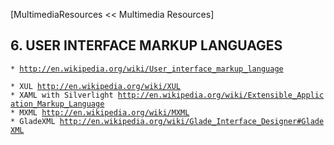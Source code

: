 [MultimediaResources << Multimedia Resources]

==6. USER INTERFACE MARKUP LANGUAGES==
 * [[http://en.wikipedia.org/wiki/User_interface_markup_language]]

 * XUL [[http://en.wikipedia.org/wiki/XUL]]
 * XAML with Silverlight [[http://en.wikipedia.org/wiki/Extensible_Application_Markup_Language]]
 * MXML [[http://en.wikipedia.org/wiki/MXML]]
 * GladeXML [[http://en.wikipedia.org/wiki/Glade_Interface_Designer#GladeXML]]